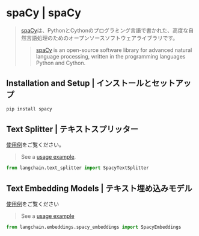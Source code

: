 # spaCy | spaCy

> [spaCy](https://spacy.io/)は、PythonとCythonのプログラミング言語で書かれた、高度な自然言語処理のためのオープンソースソフトウェアライブラリです。
>
> > [spaCy](https://spacy.io/) is an open-source software library for advanced natural language processing, written in the programming languages Python and Cython.

## Installation and Setup | インストールとセットアップ

```bash
pip install spacy
```

## Text Splitter | テキストスプリッター

[使用例](/docs/modules/data_connection/document_transformers/text_splitters/split_by_token#spacy)をご覧ください。

> See a [usage example](/docs/modules/data_connection/document_transformers/text_splitters/split_by_token#spacy).

```python
from langchain.text_splitter import SpacyTextSplitter
```

## Text Embedding Models | テキスト埋め込みモデル

[使用例](/docs/integrations/text_embedding/spacy_embedding)をご覧ください

> See a [usage example](/docs/integrations/text_embedding/spacy_embedding)

```python
from langchain.embeddings.spacy_embeddings import SpacyEmbeddings
```
